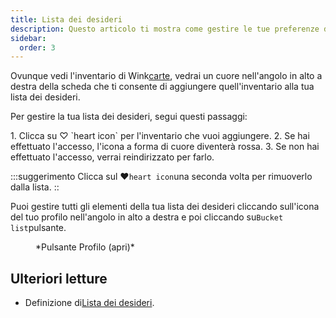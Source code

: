 ```yaml
---
title: Lista dei desideri
description: Questo articolo ti mostra come gestire le tue preferenze di viaggio su Wink
sidebar:
  order: 3
---
```


Ovunque vedi l'inventario di Wink[carte](/studio/cards), vedrai un cuore nell'angolo in alto a destra della scheda che ti consente di aggiungere quell'inventario alla tua lista dei desideri.

Per gestire la tua lista dei desideri, segui questi passaggi:

<Steps>
  1. Clicca su ♡ `heart icon` per l'inventario che vuoi aggiungere.
  2. Se hai effettuato l'accesso, l'icona a forma di cuore diventerà rossa.
  3. Se non hai effettuato l'accesso, verrai reindirizzato per farlo.
</Steps>


:::suggerimento
Clicca sul ♥️`heart icon`una seconda volta per rimuoverlo dalla lista.
::

Puoi gestire tutti gli elementi della tua lista dei desideri cliccando sull'icona del tuo profilo nell'angolo in alto a destra e poi cliccando su`Bucket list`pulsante.

<figure>
  <CloudinaryImage width="350" height="404" resize="scale" quality="best" alt="Pulsante Account una volta autenticato" src="academy/account-button-auth-open" errorImage="noimage_opaque_nyrtl0.png" />

  <figcaption>*Pulsante Profilo (apri)*</figcaption>
</figure>


## Ulteriori letture

* Definizione di[Lista dei desideri](https://en.wikipedia.org/wiki/Bucket_list).


